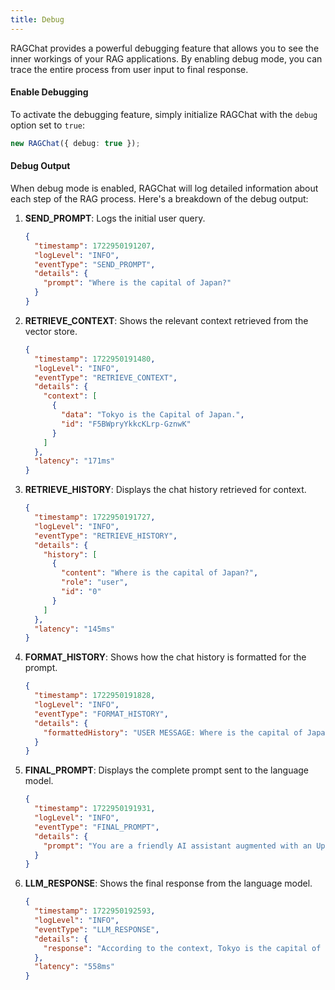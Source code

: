 ```yaml
---
title: Debug
---
```



RAGChat provides a powerful debugging feature that allows you to see the inner workings of your RAG applications. By enabling debug mode, you can trace the entire process from user input to final response.

#### Enable Debugging

To activate the debugging feature, simply initialize RAGChat with the `debug` option set to `true`:

```typescript
new RAGChat({ debug: true });
```

#### Debug Output

When debug mode is enabled, RAGChat will log detailed information about each step of the RAG process. Here's a breakdown of the debug output:

1. **SEND_PROMPT**: Logs the initial user query.

   ```json
   {
     "timestamp": 1722950191207,
     "logLevel": "INFO",
     "eventType": "SEND_PROMPT",
     "details": {
       "prompt": "Where is the capital of Japan?"
     }
   }
   ```

2. **RETRIEVE_CONTEXT**: Shows the relevant context retrieved from the vector store.

   ```json
   {
     "timestamp": 1722950191480,
     "logLevel": "INFO",
     "eventType": "RETRIEVE_CONTEXT",
     "details": {
       "context": [
         {
           "data": "Tokyo is the Capital of Japan.",
           "id": "F5BWpryYkkcKLrp-GznwK"
         }
       ]
     },
     "latency": "171ms"
   }
   ```

3. **RETRIEVE_HISTORY**: Displays the chat history retrieved for context.

   ```json
   {
     "timestamp": 1722950191727,
     "logLevel": "INFO",
     "eventType": "RETRIEVE_HISTORY",
     "details": {
       "history": [
         {
           "content": "Where is the capital of Japan?",
           "role": "user",
           "id": "0"
         }
       ]
     },
     "latency": "145ms"
   }
   ```

4. **FORMAT_HISTORY**: Shows how the chat history is formatted for the prompt.

   ```json
   {
     "timestamp": 1722950191828,
     "logLevel": "INFO",
     "eventType": "FORMAT_HISTORY",
     "details": {
       "formattedHistory": "USER MESSAGE: Where is the capital of Japan?"
     }
   }
   ```

5. **FINAL_PROMPT**: Displays the complete prompt sent to the language model.

   ```json
   {
     "timestamp": 1722950191931,
     "logLevel": "INFO",
     "eventType": "FINAL_PROMPT",
     "details": {
       "prompt": "You are a friendly AI assistant augmented with an Upstash Vector Store.\n  To help you answer the questions, a context and/or chat history will be provided.\n  Answer the question at the end using only the information available in the context or chat history, either one is ok.\n\n  -------------\n  Chat history:\n  USER MESSAGE: Where is the capital of Japan?\n  -------------\n  Context:\n  - Tokyo is the Capital of Japan.\n  -------------\n\n  Question: Where is the capital of Japan?\n  Helpful answer:"
     }
   }
   ```

6. **LLM_RESPONSE**: Shows the final response from the language model.
   ```json
   {
     "timestamp": 1722950192593,
     "logLevel": "INFO",
     "eventType": "LLM_RESPONSE",
     "details": {
       "response": "According to the context, Tokyo is the capital of Japan!"
     },
     "latency": "558ms"
   }
   ```


